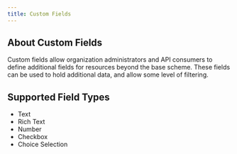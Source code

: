 ```yaml
---
title: Custom Fields
---
```


## About Custom Fields

Custom fields allow organization administrators and API consumers to define 
additional fields for resources beyond the base scheme. 
These fields can be used to hold additional data, and allow some level of 
filtering.


## Supported Field Types

* Text
* Rich Text
* Number
* Checkbox
* Choice Selection

